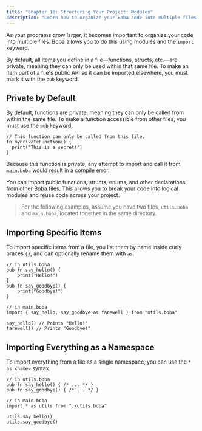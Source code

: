 ```yaml
---
title: "Chapter 10: Structuring Your Project: Modules"
description: "Learn how to organize your Boba code into multiple files and share code between them using the `import` keyword."
---
```


As your programs grow larger, it becomes important to organize your code into multiple files. Boba allows you to do this using modules and the `import` keyword.

By default, all items you define in a file—functions, structs, etc.—are private, meaning they can only be used within that same file. To make an item part of a file's public API so it can be imported elsewhere, you must mark it with the `pub` keyword.

## Private by Default

By default, functions are private, meaning they can only be called from within the same file. To make a function accessible from other files, you must use the `pub` keyword.

```boba
// This function can only be called from this file.
fn myPrivateFunction() {
  print("This is a secret!")
}
```

Because this function is private, any attempt to import and call it from `main.boba` would result in a compile error.

You can import public functions, structs, enums, and other declarations from other Boba files. This allows you to break your code into logical modules and reuse code across your project.

> For the following examples, assume you have two files, `utils.boba` and `main.boba`, located together in the same directory.

## Importing Specific Items

To import specific items from a file, you list them by name inside curly braces `{}`, and can optionally rename them with `as`.

```boba
// in utils.boba
pub fn say_hello() {
    print("Hello!")
}
pub fn say_goodbye() {
    print("Goodbye!")
}

// in main.boba
import { say_hello, say_goodbye as farewell } from "utils.boba"

say_hello() // Prints "Hello!"
farewell() // Prints "Goodbye!"
```

## Importing Everything as a Namespace

To import everything from a file as a single namespace, you can use the `* as <name>` syntax.

```boba
// in utils.boba
pub fn say_hello() { /* ... */ }
pub fn say_goodbye() { /* ... */ }

// in main.boba
import * as utils from "./utils.boba"

utils.say_hello()
utils.say_goodbye()